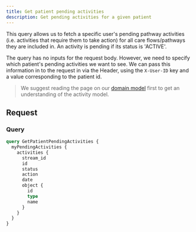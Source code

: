 ```yaml
---
title: Get patient pending activities
description: Get pending activities for a given patient
---
```


This query allows us to fetch a specific user's pending pathway activities (i.e. activities that require them to take action) for all care flows/pathways they are included in. An activity is pending if its status is 'ACTIVE'.

The query has no inputs for the request body. However, we need to specify which patient's pending activities we want to see. We can pass this information in to the request in via the Header, using the `X-User-ID` key and a value corresponding to the patient id.

> We suggest reading the page on our [domain model](/awell-orchestration/docs/getting-started/domain-model) first to get an understanding of the activity model.

## Request

### Query

```graphql
query GetPatientPendingActivities {
  myPendingActivities {
    activities {
      stream_id
      id
      status
      action
      date
      object {
        id
        type
        name
      }
    }
  }
}
```
